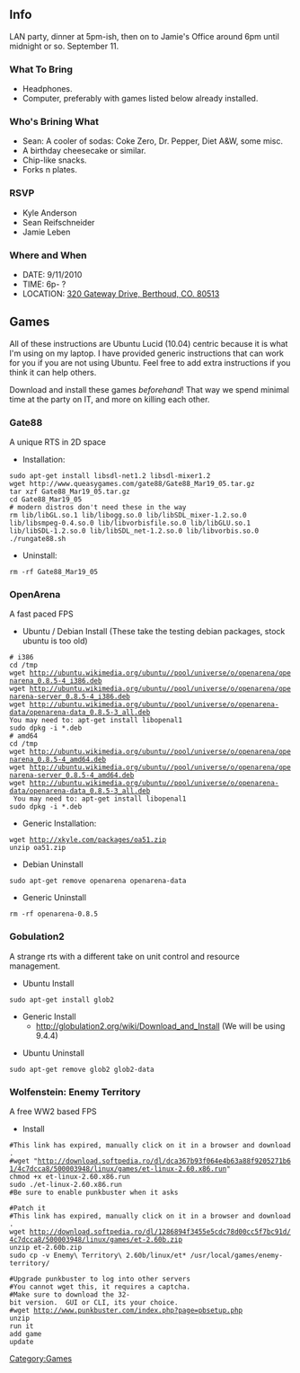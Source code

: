 == Info ==

LAN party, dinner at 5pm-ish, then on to Jamie's Office around 6pm until midnight or so.  September 11.

=== What To Bring ===
* Headphones.
* Computer, preferably with games listed below already installed.

=== Who's Brining What ===
* Sean: A cooler of sodas: Coke Zero, Dr. Pepper, Diet A&W, some misc.
* A birthday cheesecake or similar.
* Chip-like snacks.
* Forks n plates.

=== RSVP ===
* Kyle Anderson
* Sean Reifschneider
* Jamie Leben

=== Where and When ===
* DATE: 9/11/2010
* TIME: 6p- ?
* LOCATION: [http://maps.google.com/maps?f=q&source=s_q&hl=en&geocode=&q=320+Gateway+Dr,+Berthoud,+Colorado+80513&sll=37.0625,-95.677068&sspn=27.423305,56.513672&ie=UTF8&hq=&hnear=Gateway+Dr,+Berthoud,+Weld,+Colorado+80513&ll=40.341245,-104.982262&spn=0.012855,0.027595&t=h&z=15&iwloc=A 320 Gateway Drive, Berthoud, CO. 80513]

== Games ==
All of these instructions are Ubuntu Lucid (10.04) centric because it is what I'm using on my laptop. I have provided generic instructions that can work for you if you are not using Ubuntu. Feel free to add extra instructions if you think it can help others.

Download and install these games ''beforehand''! That way we spend minimal time at the party on IT, and more on killing each other.

=== Gate88 ===
A unique RTS in 2D space 
* Installation:
<pre>
sudo apt-get install libsdl-net1.2 libsdl-mixer1.2
wget http://www.queasygames.com/gate88/Gate88_Mar19_05.tar.gz
tar xzf Gate88_Mar19_05.tar.gz
cd Gate88_Mar19_05
# modern distros don't need these in the way
rm lib/libGL.so.1 lib/libogg.so.0 lib/libSDL_mixer-1.2.so.0 lib/libsmpeg-0.4.so.0 lib/libvorbisfile.so.0 lib/libGLU.so.1  lib/libSDL-1.2.so.0 lib/libSDL_net-1.2.so.0 lib/libvorbis.so.0
./rungate88.sh
</pre>

* Uninstall:
 rm -rf Gate88_Mar19_05

=== OpenArena ===
A fast paced FPS
* Ubuntu / Debian Install (These take the testing debian packages, stock ubuntu is too old)
 # i386
 cd /tmp
 wget http://ubuntu.wikimedia.org/ubuntu//pool/universe/o/openarena/openarena_0.8.5-4_i386.deb
 wget http://ubuntu.wikimedia.org/ubuntu//pool/universe/o/openarena/openarena-server_0.8.5-4_i386.deb
 wget http://ubuntu.wikimedia.org/ubuntu//pool/universe/o/openarena-data/openarena-data_0.8.5-3_all.deb
 You may need to: apt-get install libopenal1
 sudo dpkg -i *.deb
 # amd64
 cd /tmp
 wget http://ubuntu.wikimedia.org/ubuntu//pool/universe/o/openarena/openarena_0.8.5-4_amd64.deb
 wget http://ubuntu.wikimedia.org/ubuntu//pool/universe/o/openarena/openarena-server_0.8.5-4_amd64.deb
 wget http://ubuntu.wikimedia.org/ubuntu//pool/universe/o/openarena-data/openarena-data_0.8.5-3_all.deb
  You may need to: apt-get install libopenal1
 sudo dpkg -i *.deb
* Generic Installation: 
 wget http://xkyle.com/packages/oa51.zip
 unzip oa51.zip

* Debian Uninstall
 sudo apt-get remove openarena openarena-data
* Generic Uninstall
 rm -rf openarena-0.8.5

=== Gobulation2 ===
A strange rts with a different take on unit control and resource management.
* Ubuntu Install
 sudo apt-get install glob2
* Generic Install
** http://globulation2.org/wiki/Download_and_Install (We will be using 9.4.4)

* Ubuntu Uninstall
 sudo apt-get remove glob2 glob2-data

=== Wolfenstein: Enemy Territory ===
A free WW2 based FPS
* Install
 #This link has expired, manually click on it in a browser and download.
 #wget "http://download.softpedia.ro/dl/dca367b93f064e4b63a88f9205271b61/4c7dcca8/500003948/linux/games/et-linux-2.60.x86.run"
 chmod +x et-linux-2.60.x86.run 
 sudo ./et-linux-2.60.x86.run
 #Be sure to enable punkbuster when it asks

 #Patch it
 #This link has expired, manually click on it in a browser and download.
 wget http://download.softpedia.ro/dl/1286894f3455e5cdc78d00cc5f7bc91d/4c7dcca8/500003948/linux/games/et-2.60b.zip
 unzip et-2.60b.zip
 sudo cp -v Enemy\ Territory\ 2.60b/linux/et* /usr/local/games/enemy-territory/

 #Upgrade punkbuster to log into other servers
 #You cannot wget this, it requires a captcha.
 #Make sure to download the 32-bit version.  GUI or CLI, its your choice.
 #wget http://www.punkbuster.com/index.php?page=pbsetup.php
 unzip
 run it
 add game 
 update

[[Category:Games]]